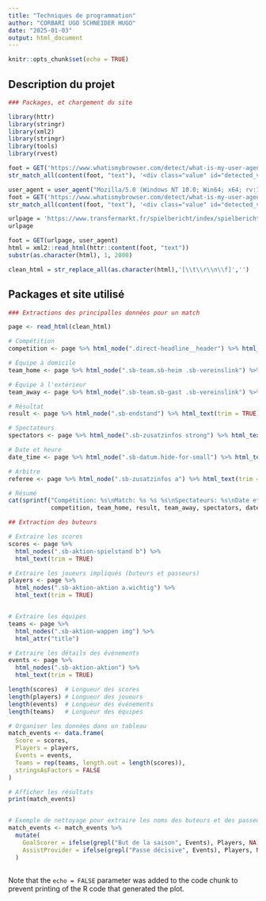 ```yaml
---
title: "Techniques de programmation"
author: "CORBARI UGO SCHNEIDER HUGO"
date: "2025-01-03"
output: html_document
---
```


```r
knitr::opts_chunk$set(echo = TRUE)
```

## Description du projet 





```r
### Packages, et chargement du site

library(httr)
library(stringr)
library(xml2)
library(stringr)
library(tools)
library(rvest)

foot = GET('https://www.whatismybrowser.com/detect/what-is-my-user-agent/')
str_match_all(content(foot, "text"), '<div class="value" id="detected_value">(.*?)</div>')[[1]][,2]

user_agent = user_agent("Mozilla/5.0 (Windows NT 10.0; Win64; x64; rv:132.0) Gecko/20100101 Firefox/132.0")
foot = GET('https://www.whatismybrowser.com/detect/what-is-my-user-agent/', user_agent)
str_match_all(content(foot, "text"), '<div class="value" id="detected_value">(.*?)</div>')[[1]][,2]

urlpage = 'https://www.transfermarkt.fr/spielbericht/index/spielbericht/4402015'
urlpage

foot = GET(urlpage, user_agent)
html = xml2::read_html(httr::content(foot, "text"))
substr(as.character(html), 1, 2000)

clean_html = str_replace_all(as.character(html),'[\\t\\r\\n\\f]','')


```

## Packages et site utilisé

```r
### Extractions des principalles données pour un match 

page <- read_html(clean_html)

# Compétition
competition <- page %>% html_node(".direct-headline__header") %>% html_text(trim = TRUE)

# Équipe à domicile
team_home <- page %>% html_node(".sb-team.sb-heim .sb-vereinslink") %>% html_text(trim = TRUE)

# Équipe à l'extérieur
team_away <- page %>% html_node(".sb-team.sb-gast .sb-vereinslink") %>% html_text(trim = TRUE)

# Résultat
result <- page %>% html_node(".sb-endstand") %>% html_text(trim = TRUE)

# Spectateurs
spectators <- page %>% html_node(".sb-zusatzinfos strong") %>% html_text(trim = TRUE)

# Date et heure
date_time <- page %>% html_node(".sb-datum.hide-for-small") %>% html_text(trim = TRUE)

# Arbitre
referee <- page %>% html_node(".sb-zusatzinfos a") %>% html_text(trim = TRUE)

# Résumé
cat(sprintf("Compétition: %s\nMatch: %s %s %s\nSpectateurs: %s\nDate et heure: %s\nArbitre: %s\n",
            competition, team_home, result, team_away, spectators, date_time, referee))

```

```r
## Extraction des buteurs 

# Extraire les scores
scores <- page %>%
  html_nodes(".sb-aktion-spielstand b") %>%
  html_text(trim = TRUE)

# Extraire les joueurs impliqués (buteurs et passeurs)
players <- page %>%
  html_nodes(".sb-aktion-aktion a.wichtig") %>%
  html_text(trim = TRUE)


# Extraire les équipes
teams <- page %>%
  html_nodes(".sb-aktion-wappen img") %>%
  html_attr("title")

# Extraire les détails des événements
events <- page %>%
  html_nodes(".sb-aktion-aktion") %>%
  html_text(trim = TRUE)

length(scores)  # Longueur des scores
length(players) # Longueur des joueurs
length(events)  # Longueur des événements
length(teams)   # Longueur des équipes

# Organiser les données dans un tableau
match_events <- data.frame(
  Score = scores,
  Players = players,
  Events = events,
  Teams = rep(teams, length.out = length(scores)),
  stringsAsFactors = FALSE
)

# Afficher les résultats
print(match_events)


# Exemple de nettoyage pour extraire les noms des buteurs et des passeurs
match_events <- match_events %>%
  mutate(
    GoalScorer = ifelse(grepl("But de la saison", Events), Players, NA),
    AssistProvider = ifelse(grepl("Passe décisive", Events), Players, NA)
  )


```

## 
Note that the `echo = FALSE` parameter was added to the code chunk to prevent printing of the R code that generated the plot.

